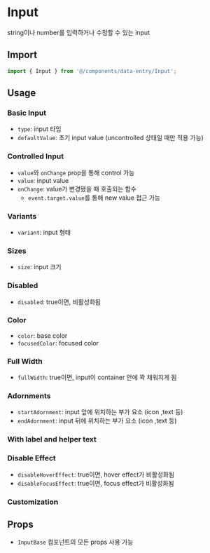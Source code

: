 
<Meta of={InputStories} />

# Input

string이나 number를 입력하거나 수정할 수 있는 input

## Import

```js
import { Input } from '@/components/data-entry/Input';
```

## Usage

### Basic Input

- `type`: input 타입
- `defaultValue`: 초기 input value (uncontrolled 상태일 때만 적용 가능)

<Canvas of={InputStories.BasicInput} />

### Controlled Input

- `value`와 `onChange` prop을 통해 control 가능
- `value`: input value
- `onChange`: value가 변경됐을 때 호출되는 함수
  - `event.target.value`를 통해 new value 접근 가능

<Canvas of={InputStories.ControlledInput} />

### Variants

- `variant`: input 형태

<Canvas of={InputStories.Variants} />

### Sizes

- `size`: input 크기

<Canvas of={InputStories.Sizes} />

### Disabled

- `disabled`: true이면, 비활성화됨

<Canvas of={InputStories.Disabled} />

### Color

- `color`: base color
- `focusedColor`: focused color

<Canvas of={InputStories.Color} />

### Full Width

- `fullWidth`: true이면, input이 container 안에 꽉 채워지게 됨

<Canvas of={InputStories.FullWidth} />

### Adornments

- `startAdornment`: input 앞에 위치하는 부가 요소 (icon ,text 등)
- `endAdornment`: input 뒤에 위치하는 부가 요소 (icon ,text 등)

<Canvas of={InputStories.Adornments} />

### With label and helper text

<Canvas of={InputStories.WithLabelAndHelperText} />

### Disable Effect

- `disableHoverEffect`: true이면, hover effect가 비활성화됨
- `disableFocusEffect`: true이면, focus effect가 비활성화됨

<Canvas of={InputStories.DisableEffect} />

### Customization

<Canvas of={InputStories.Customization} />

## Props

- `InputBase` 컴포넌트의 모든 props 사용 가능

<ArgTypes of={InputStories} sort="alpha" />
